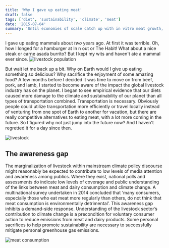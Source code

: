 ```yaml
---
title: 'Why I gave up eating meat'
draft: false
tags: ['diet', 'sustainability', 'climate', 'meat']
date: '2015-07-04'
summary: 'Until economies of scale catch up with in vitro meat growth, eating less actual meat is essential to combat climate change and support sustainability. '
---
```


I gave up eating mammals about _two_ years ago. At first it was terrible. Oh, how I longed for a hamburger at In n out or The Habit! What about a nice steak or carne asada burrito? But I kept my wits and haven't ate a mammal ever since.
![livestock population](http://img.photobucket.com/albums/v450/shaun1045/livestock_capacity_zpsxrvqw5hj.png)

But wait let me back up a bit. Why on Earth would I give up eating something so delicious? Why sacrifice the enjoyment of some amazing food? A few months before I decided it was time to move on from beef, pork, and lamb, I started to become aware of the impact the global livestock industry has on the planet. I began to see empirical evidence that our diets caused more damage to the climate and sustainability of our planet than all types of transportation combined. Transportation is necessary. Obviously people could utilize transportation more efficiently or travel locally instead of venturing from one spot of Earth to another for vacation, but there are really competitive alternatives to eating meat, with a lot more coming in the future. So I figured why not just jump into the future now? And I haven't regretted it for a day since then.

![livestock](http://img.photobucket.com/albums/v450/shaun1045/cattle_zpsbguniwlv.png)

## The awareness gap

The marginalization of livestock within mainstream climate policy discourse might reasonably be
expected to contribute to low levels of media attention and awareness among publics. Where they
exist, national polls and assessments do indicate low levels of coverage
and public understanding
of the links between meat and dairy consumption and climate change.
A multinational survey
undertaken in 2014 concluded that ‘many consumers, especially those who eat meat more regularly
than others, do not think that meat consumption is environmentally detrimental’. This awareness
gap inhibits a demand-side response. Understanding of the livestock sector’s contribution to climate change is a precondition for voluntary consumer action to reduce emissions from meat and dairy products. Some personal sacrifices to help promote sustainability are necessary to successfully mitigate personal greenhouse gas emissions.

![meat consumption](http://img.photobucket.com/albums/v450/shaun1045/meat_zpswtloerxs.png)
